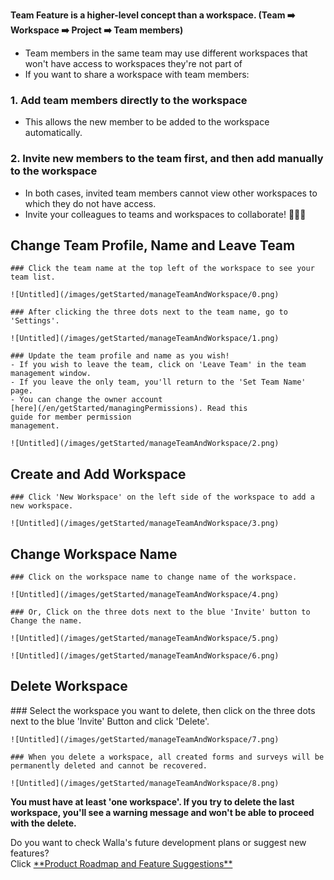 
<Callout type='warning' emoji="⚠️">**Team Feature is a higher-level concept than a workspace. (Team ➡️ Workspace ➡️
    Project ➡️ Team members)**</Callout>

- Team members in the same team may use different workspaces that won't have access to workspaces they're not part of
- If you want to share a workspace with team members:

### 1. Add team members directly to the workspace
 - This allows the new member to be added to the workspace automatically.

### 2. Invite new members to the team first, and then add manually to the workspace
- In both cases, invited team members cannot view other workspaces to which they do not have access.
- Invite your colleagues to teams and workspaces to collaborate! 🙆🏻‍♀️

## Change Team Profile, Name and Leave Team

<Steps>

    ### Click the team name at the top left of the workspace to see your team list.

    ![Untitled](/images/getStarted/manageTeamAndWorkspace/0.png)

    ### After clicking the three dots next to the team name, go to 'Settings'.

    ![Untitled](/images/getStarted/manageTeamAndWorkspace/1.png)

    ### Update the team profile and name as you wish!
    - If you wish to leave the team, click on 'Leave Team' in the team management window.
    - If you leave the only team, you'll return to the 'Set Team Name' page.
    - You can change the owner account
    [here](/en/getStarted/managingPermissions). Read this
    guide for member permission
    management.

    ![Untitled](/images/getStarted/manageTeamAndWorkspace/2.png)

</Steps>

## Create and Add Workspace

<Steps>

    ### Click 'New Workspace' on the left side of the workspace to add a new workspace.

    ![Untitled](/images/getStarted/manageTeamAndWorkspace/3.png)

</Steps>

## Change Workspace Name

<Steps>

    ### Click on the workspace name to change name of the workspace.

    ![Untitled](/images/getStarted/manageTeamAndWorkspace/4.png)

    ### Or, Click on the three dots next to the blue 'Invite' button to Change the name.

    ![Untitled](/images/getStarted/manageTeamAndWorkspace/5.png)

    ![Untitled](/images/getStarted/manageTeamAndWorkspace/6.png)

</Steps>

## Delete Workspace

<Steps>
    ### Select the workspace you want to delete, then click on the three dots next to the blue 'Invite' Button and click 'Delete'.

    ![Untitled](/images/getStarted/manageTeamAndWorkspace/7.png)

    ### When you delete a workspace, all created forms and surveys will be permanently deleted and cannot be recovered.

    ![Untitled](/images/getStarted/manageTeamAndWorkspace/8.png)

</Steps>

<Callout type='warning' emoji="⚠️">**You must have at least 'one workspace'. If you try to delete the last workspace,
    you'll see a warning message and won't be able to proceed with the
    delete.**</Callout>

<Callout type='info' emoji="🔔">
    Do you want to check Walla's future development plans or suggest new features? <br/>Click <a
    href='https://app.walla.my/support/featureRequest'
    target="_blank"
    rel="noopener noreferrer"
    style={{textDecoration: 'underline'}}>**Product
    Roadmap and Feature Suggestions**</a>
</Callout>